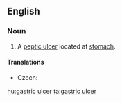 ==English==
{{wikipedia}}
===Noun===
{{en-noun}}

# {{pathology}} A [[peptic ulcer]] located at [[stomach]].

====Translations====
{{trans-top|ulcer}}
* Czech: {{t-|cs|žaludeční vřed|m}}
{{trans-mid}}
{{trans-bottom}}

[[hu:gastric ulcer]]
[[ta:gastric ulcer]]